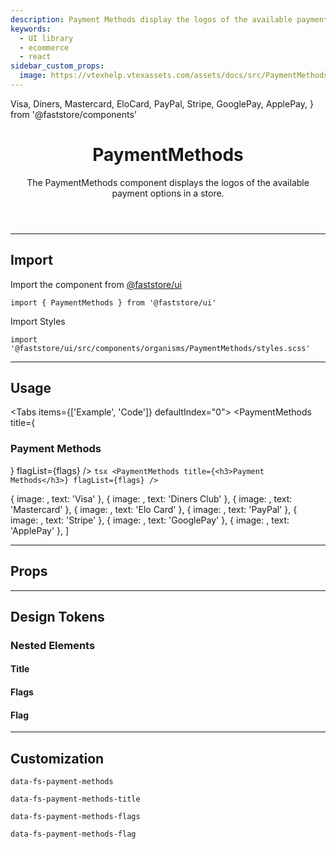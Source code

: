 ```yaml
---
description: Payment Methods display the logos of the available payment options in a store.
keywords:
  - UI library
  - ecommerce
  - react
sidebar_custom_props:
  image: https://vtexhelp.vtexassets.com/assets/docs/src/PaymentMethods___b0f344b254360daa53406cd631887adf.png
---
```


  Visa,
  Diners,
  Mastercard,
  EloCard,
  PayPal,
  Stripe,
  GooglePay,
  ApplePay,
} from '@faststore/components'

<header>

# PaymentMethods

The PaymentMethods component displays the logos of the available payment options in a store.

</header>

---

## Import

Import the component from [@faststore/ui](/../components)

```tsx
import { PaymentMethods } from '@faststore/ui'
```

Import Styles

```tsx
import '@faststore/ui/src/components/organisms/PaymentMethods/styles.scss'
```

---

## Usage

<Tabs items={['Example', 'Code']} defaultIndex="0">
  <Tab>
    <OverviewSection>
      <PaymentMethods title={<h3>Payment Methods</h3>} flagList={flags} />
    </OverviewSection>
  </Tab>
  <Tab>
    ```tsx
    <PaymentMethods title={<h3>Payment Methods</h3>} flagList={flags} />
    ```
  </Tab>
</Tabs>

  { image: <Visa />, text: 'Visa' },
  { image: <Diners />, text: 'Diners Club' },
  { image: <Mastercard />, text: 'Mastercard' },
  { image: <EloCard />, text: 'Elo Card' },
  { image: <PayPal />, text: 'PayPal' },
  { image: <Stripe />, text: 'Stripe' },
  { image: <GooglePay />, text: 'GooglePay' },
  { image: <ApplePay />, text: 'ApplePay' },
]

---

## Props

<PropsSection name="PaymentMethods" />

---

## Design Tokens

### Nested Elements

#### Title

<TokenTable>
  <TokenRow
    token="--fs-payment-methods-title-size"
    value="var(--fs-text-size-body)"
  />
  <TokenRow
    token="--fs-payment-methods-title-weight"
    value="var(--fs-text-weight-bold)"
  />
  <TokenRow token="--fs-payment-methods-title-line-height" value="1.25" />
</TokenTable>

#### Flags

<TokenTable>
  <TokenRow
    token="--fs-payment-methods-flags-row-gap"
    value="var(--fs-spacing-1)"
  />
  <TokenRow
    token="--fs-payment-methods-flags-margin-top"
    value="var(--fs-spacing-3)"
  />
</TokenTable>

#### Flag

<TokenTable>
  <TokenRow token="--fs-payment-methods-flag-width" value="2.125rem" />
  <TokenRow
    token="--fs-payment-methods-flag-border-width"
    value="var(--fs-border-width)"
  />
  <TokenRow
    token="--fs-payment-methods-flag-border-color"
    value="var(--fs-color-neutral-3)"
    isColor
  />
  <TokenRow
    token="--fs-payment-methods-flag-border-radius"
    value="var(--fs-border-radius-small)"
  />
</TokenTable>

---

## Customization

`data-fs-payment-methods`

`data-fs-payment-methods-title`

`data-fs-payment-methods-flags`

`data-fs-payment-methods-flag`
